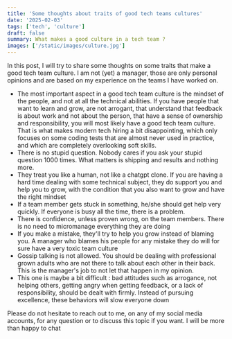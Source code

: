 ```yaml
---
title: 'Some thoughts about traits of good tech teams cultures'
date: '2025-02-03'
tags: ['tech', 'culture']
draft: false
summary: What makes a good culture in a tech team ?
images: ['/static/images/culture.jpg']
---
```


In this post, I will try to share some thoughts on some traits that make a good tech team culture. I am not (yet) a manager, those are only personal opinions and are based on my experience on the teams I have worked on.

- The most important aspect in a good tech team culture is the mindset of the people, and not at all the technical abilities. If you have people that want to learn and grow, are not arrogant, that understand that feedback is about work and not about the person, that have a sense of ownership and responsibility, you will most likely have a good tech team culture. That is what makes modern tech hiring a bit disappointing, which only focuses on some coding tests that are almost never used in practice, and which are completely overlooking soft skills.
- There is no stupid question. Nobody cares if you ask your stupid question 1000 times. What matters is shipping and results and nothing more.
- They treat you like a human, not like a chatgpt clone. If you are having a hard time dealing with some technical subject, they do support you and help you to grow, with the condition that you also want to grow and have the right mindset
- If a team member gets stuck in something, he/she should get help very quickly. If everyone is busy all the time, there is a problem.
- There is confidence, unless proven wrong, on the team members. There is no need to micromanage everything they are doing
- If you make a mistake, they'll try to help you grow instead of blaming you. A manager who blames his people for any mistake they do will for sure have a very toxic team culture
- Gossip talking is not allowed. You should be dealing with professional grown adults who are not there to talk about each other in their back. This is the manager's job to not let that happen in my opinion.
- This one is maybe a bit difficult : bad attitudes such as arrogance, not helping others, getting angry when getting feedback, or a lack of responsibility, should be dealt with firmly. Instead of pursuing excellence, these behaviors will slow everyone down

Please do not hesitate to reach out to me, on any of my social media accounts, for any question or to discuss this topic if you want. I will be more than happy to chat
